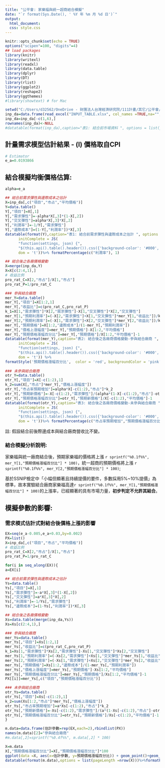 ---
title: "公平會: 家樂福與統一超商結合模擬"
date: "`r format(Sys.Date(), ' %Y 年 %m 月 %d 日')`"
output: 
  html_document:
  css: style.css
---

```{r setup, include=FALSE}
knitr::opts_chunk$set(echo = TRUE)
options("scipen"=100, "digits"=4)
## load packages
library(knitr)
library(writexl)
library(readxl)
library(data.table)
library(dplyr)
library(DT)
library(rlist)
library(ggplot2)
library(reshape2)
library(ggthemes)
#library(showtext) # for Mac
```



```{r read data, echo=FALSE}
setwd("C:/Users/d32562/OneDrive - 財團法人台灣經濟研究院/111計畫/其它/公平會/模型/R程式")
inp_da=data.frame(read_excel("INPUT_TABLE.xlsx", col_names =TRUE,na="",skip=0))
inp_da=inp_da[-c(1,6),]
rownames(inp_da)<-NULL
#datatable(format(inp_da),caption="表1: 結合前市場資料 ", options = list(pageLength =nrow(inp_da),dom = 't')) %>% formatPercentage(c("市占"), 1)
```


## **計量需求模型估計結果 - (I) 價格取自CPI**
```{r parameter}
# Estimator
e_a=0.0193866
```



## **結合模擬均衡價格估算**:
```{r tables, echo=FALSE}
alpha=e_a

## 結合前需求彈性與邊際成本之估計
X=inp_da[,c("項目","市占","平均價格")]
Y=data.table()
Y[,"項目"]=X[,1]
Y[,"需求彈性"]=-alpha*X[,3]*(1-X[,2])
Y[,"交叉彈性"]=alpha*X[,3]*X[,2]
Y[,"利潤率"]=-1/Y[,"需求彈性"]
Y[,"邊際成本"]=(1-Y[,"利潤率"])*X[,3]
datatable(format(Y),caption="表1: 結合前需求彈性與邊際成本之估計 ", options = list(pageLength =nrow(Y),
      initComplete = JS(
      "function(settings, json) {",
      "$(this.api().table().header()).css({'background-color': '#000', 'color': '#fff'});","}"),
      dom = 't'))%>% formatPercentage(c("利潤率"), 1)

## 結合後之各廠價格變動
X=merge(inp_da,Y)
X=X[c(2:4,1),]
# 收益比例
pro_rat_C=X[2,"市占"]/X[1,"市占"]
pro_rat_P=1/pro_rat_C

### 參與結合廠商
mer_Y=data.table()
mer_Y[,"項目"]=X[1:2,1]
mer_Y[,"收益比"]=c(pro_rat_C,pro_rat_P)
k_1=X[1,"需求彈性"]*X[2,"需求彈性"]-X[1,"交叉彈性"]*X[2,"交叉彈性"]
mer_Y[1,"預期利潤率"]=(-X[2,"需求彈性"]+X[1,"交叉彈性"]*mer_Y[1,"收益比"])/k_1
mer_Y[2,"預期利潤率"]=(-X[1,"需求彈性"]+X[2,"交叉彈性"]*mer_Y[2,"收益比"])/k_1
mer_Y[,"預期價格"]=X[1:2,"邊際成本"]/(1-mer_Y[,"預期利潤率"])
mer_Y[,"價格上漲幅度"]=mer_Y[,"預期價格"]-X[1:2,"平均價格"]
mer_Y[,"預期價格漲幅百分比"]=mer_Y[,"預期價格"]/X[1:2,"平均價格"]-1
datatable(format(mer_Y),caption="表2: 結合後之各廠商價格變動-參與結合廠商 ", options = list(pageLength =nrow(mer_Y),
      initComplete = JS(
      "function(settings, json) {",
      "$(this.api().table().header()).css({'background-color': '#000', 'color': '#fff'});","}"),
      dom = 't')) %>% 
formatStyle('預期價格漲幅百分比',  color = 'red', backgroundColor = 'pink', fontWeight = 'bold')%>% formatPercentage(c("預期利潤率","預期價格漲幅百分比"), 1)
  
### 未參與結合廠商
otr_Y=data.table()
otr_Y[,"項目"]=X[-c(1:2),1]
k_2=sum(X[,"市占"]*mer_Y[,"價格上漲幅度"])
otr_Y[,"市占率預期增加"]=alpha*X[-c(1:2),"市占"]*k_2
otr_Y[,"預期新價格"]=-X[-c(1:2),"需求彈性"]/(alpha*(1-X[-c(1:2),"市占"]-otr_Y[,"市占率預期增加"]))
otr_Y[,"預期價格漲幅百分比"]=otr_Y[,"預期新價格"]/X[-c(1:2),"平均價格"]-1
datatable(format(otr_Y),caption="表3: 結合後之各廠商價格變動-未參與結合廠商 ", options = list(pageLength =nrow(otr_Y),
      initComplete = JS(
      "function(settings, json) {",
      "$(this.api().table().header()).css({'background-color': '#000', 'color': '#fff'});","}"),
      dom = 't'))%>% formatPercentage(c("市占率預期增加","預期價格漲幅百分比"), 1) 
```
註: 假設結合前後際邊成本與結合廠商營收比不變。

### **結合模擬分析說明**:

家樂福與統一廠商結合後，預期家樂福的價格將上漲 `r sprintf("%0.1f%%", mer_Y[1,"預期價格漲幅百分比"] * 100)`，統一超商的預期價格將上漲 `r sprintf("%0.1f%%", mer_Y[2,"預期價格漲幅百分比"] * 100)`;

基於SSNIP檢定中「小幅但顯著且持續提價的要件，多數採用5%~10%提價」為標準，故本實驗結合廠商家樂福高達`r sprintf("%0.1f%%", mer_Y[1,"預期價格漲幅百分比"] * 100)`的上漲率，已經顯著的具有市場力量，**初步判定不允許其結合**。


## **模擬參數的影響**:
### 需求模式估計式對結合後價格上漲的影響
```{r simulation, echo=FALSE}
EX=seq(e_a-0.005,e_a+0.03,by=0.002)
PX=list()
X=inp_da[,c("項目","市占","平均價格")]
# 收益比例
pro_rat_C=X[2,"市占"]/X[1,"市占"]
pro_rat_P=1/pro_rat_C

for(i in seq_along(EX)){
a=EX[i]

## 結合前需求彈性與邊際成本之估計
Ys=data.table()
Ys[,"項目"]=X[,1]
Ys[,"需求彈性"]=-a*X[,3]*(1-X[,2])
Ys[,"交叉彈性"]=a*X[,3]*X[,2]
Ys[,"利潤率"]=-1/Ys[,"需求彈性"]
Ys[,"邊際成本"]=(1-Ys[,"利潤率"])*X[,3]

## 結合後之各廠價格變動
Xs=data.table(merge(inp_da,Ys))
Xs=Xs[c(2:4,1),]

### 參與結合廠商
mer_Ys=data.table()
mer_Ys[,"項目"]=Xs[1:2,1]
mer_Ys[,"收益比"]=c(pro_rat_C,pro_rat_P)
k_1=Xs[1,"需求彈性"]*Xs[2,"需求彈性"]-Xs[1,"交叉彈性"]*Xs[2,"交叉彈性"]
mer_Ys[1,"預期利潤率"]=(-Xs[2,"需求彈性"]+Xs[1,"交叉彈性"]*mer_Ys[1,"收益比"])/k_1
mer_Ys[2,"預期利潤率"]=(-Xs[1,"需求彈性"]+Xs[2,"交叉彈性"]*mer_Ys[2,"收益比"])/k_1
mer_Ys[,"預期價格"]=Xs[1:2,"邊際成本"]/(1-mer_Ys[,"預期利潤率"])
mer_Ys[,"價格上漲幅度"]=mer_Ys[,"預期價格"]-Xs[1:2,"平均價格"]
mer_Ys[,"預期價格漲幅百分比"]=mer_Ys[,"預期價格"]/Xs[1:2,"平均價格"]-1
PX[[i]]=mer_Ys[,c("項目","預期價格漲幅百分比")]

### 未參與結合廠商
otr_Ys=data.table()
otr_Ys[,"項目"]=Xs[-c(1:2),1]
k_2=sum(Xs[1:2,"市占"]*mer_Ys[,"價格上漲幅度"])
otr_Ys[,"市占率預期增加"]=a*Xs[-c(1:2),"市占"]*k_2
otr_Ys[,"預期新價格"]=-Xs[-c(1:2),"需求彈性"]/(a*(1-Xs[-c(1:2),"市占"]-otr_Ys[,"市占率預期增加"]))
otr_Ys[,"預期價格漲幅百分比"]=otr_Ys[,"預期新價格"]/Xs[-c(1:2),"平均價格"]-1
}
```


```{r 資料整理, echo=FALSE}
m.data=data.frame(估計參數=rep(EX,each=2),rbindlist(PX))
names(m.data)[2]="參與結合廠商"
#m.data[,2]=sprintf("%0.4f%%", m.data[,2] * 100)
```


```{r 模擬參數路徑, echo=FALSE}
X=m.data
X[,"預期價格漲幅百分比"]=X[,"預期價格漲幅百分比"]*100
ggplot(data =X, aes(x=估計參數, y=預期價格漲幅百分比)) + geom_point()+geom_hline(yintercept =10,linetype='dotted')+ geom_line(aes(colour=參與結合廠商))+ylab("結合後預期價格上漲(%)")+xlab("估計參數")+theme_classic()
datatable(format(m.data),options = list(pageLength =nrow(X)))%>%formatPercentage(c("預期價格漲幅百分比"), 1) 
```

